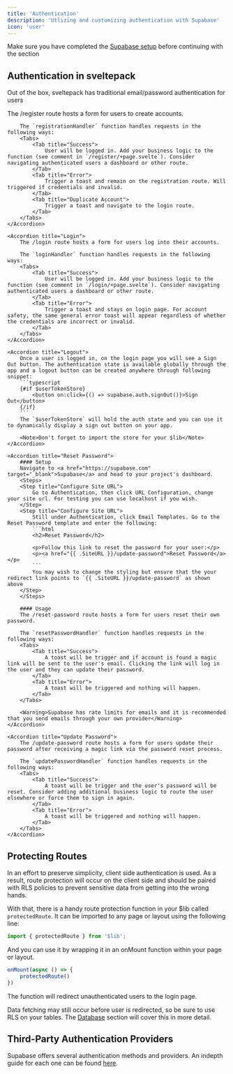```yaml
---
title: 'Authentication'
description: 'Utlizing and customizing authentication with Supabase'
icon: 'user'
---
```


<Warning>Make sure you have completed the <a href="quickstart#3-supabase" target="_blank">Supabase setup</a> before continuing with the section</Warning>

## Authentication in sveltepack
Out of the box, sveltepack has traditional email/password authentication for users

<AccordionGroup>
    <Accordion title="Register">
        The /register route hosts a form for users to create accounts.

        The `registrationHandler` function handles requests in the following ways:
        <Tabs>
            <Tab title="Success">
                User will be logged in. Add your business logic to the function (see comment in `/register/+page.svelte`). Consider navigating authenticated users a dashboard or other route.
            </Tab>
            <Tab title="Error">
                Trigger a toast and remain on the registration route. Will triggered if credentials and invalid.
            </Tab>
            <Tab title="Duplicate Account">
                Trigger a toast and navigate to the login route.
            </Tab>
        </Tabs>
    </Accordion>

    <Accordion title="Login">
        The /login route hosts a form for users log into their accounts.

        The `loginHandler` function handles requests in the following ways:
        <Tabs>
            <Tab title="Success">
                User will be logged in. Add your business logic to the function (see comment in `/login/+page.svelte`). Consider navigating authenticated users a dashboard or other route.
            </Tab>
            <Tab title="Error">
                Trigger a toast and stays on login page. For account safety, the same general error toast will appear regardless of whether the credentials are incorrect or invalid.
            </Tab>
        </Tabs>
    </Accordion>

    <Accordion title="Logout">
        Once a user is logged in, on the login page you will see a Sign Out button. The authentication state is available globally through the app and a logout button can be created anywhere through following snippet:
        ```typescript
        {#if $userTokenStore}
            <button on:click={() => supabase.auth.signOut()}>Sign Out</button>
        {/if}
        ```
        The `$userTokenStore` will hold the auth state and you can use it to dynamically display a sign out button on your app.

        <Note>Don't forget to import the store for your $lib</Note>
    </Accordion>

    <Accordion title="Reset Password">
        #### Setup
        Navigate to <a href="https://supabase.com" target="_blank">Supabase</a> and head to your project's dashboard.
        <Steps>
        <Step title="Configure Site URL">
            Go to Authentication, then click URL Configuration, change your site url. For testing you can use localhost if you wish.
        </Step>
        <Step title="Configure Site URL">
            Still under Authentication, click Email Templates. Go to the Reset Password template and enter the following:
            ```html
            <h2>Reset Password</h2>

            <p>Follow this link to reset the password for your user:</p>
            <p><a href="{{ .SiteURL }}/update-password">Reset Password</a></p>
            ```
            You may wish to change the styling but ensure that the your redirect link points to `{{ .SiteURL }}/update-password` as shown above
        </Step>
        </Steps>

        #### Usage
        The /reset-password route hosts a form for users reset their own password.

        The `resetPasswordHandler` function handles requests in the following ways:
        <Tabs>
            <Tab title="Success">
                A toast will be trigger and if account is found a magic link will be sent to the user's email. Clicking the link will log in the user and they can update their password.
            </Tab>
            <Tab title="Error">
                A toast will be triggered and nothing will happen.
            </Tab>
        </Tabs>

        <Warning>Supabase has rate limits for emails and it is recommended that you send emails through your own provider</Warning>
    </Accordion>

    <Accordion title="Update Password">
        The /update-password route hosts a form for users update their password after receiving a magic link via the password reset process.
        
        The `updatePasswordHandler` function handles requests in the following ways:
        <Tabs>
            <Tab title="Success">
                A toast will be trigger and the user's password will be reset. Consider adding additional business logic to route the user elsewhere or force them to sign in again.
            </Tab>
            <Tab title="Error">
                A toast will be triggered and nothing will happen.
            </Tab>
        </Tabs>
    </Accordion>
</AccordionGroup>

## Protecting Routes
In an effort to preserve simplicity, client side authentication is used. As a result, route protection will occur on the client side and should be paired with RLS policies to prevent sensitive data from getting into the wrong hands.

With that, there is a handy route protection function in your $lib called `protectedRoute`. It can be imported to any page or layout using the following line:
```typescript
import { protectedRoute } from '$lib';
```
And you can use it by wrapping it in an onMount function within your page or layout.
```typescript
onMount(async () => {
    protectedRoute()
})
```
The function will redirect unauthenticated users to the login page.

<Warning>Data fetching may still occur before user is redirected, so be sure to use RLS on your tables. The <a href="features/database" target="_blank">Database</a> section will cover this in more detail.</Warning>

## Third-Party Authentication Providers
Supabase offers several authentication methods and providers. An indepth guide for each one can be found <a href="https://supabase.com/docs/guides/auth" target="_blank">here</a>.